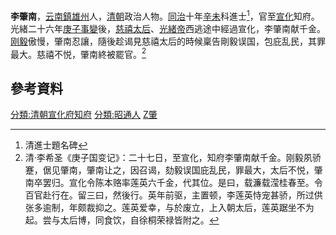 '''李肇南'''，[[云南|云南]][[鎮雄州|鎮雄州]]人，[[清朝|清朝]]政治人物。[[同治|同治]]十年[[辛未|辛未]]科進士<ref>清進士題名碑</ref>，官至[[宣化府_(清朝)|宣化]]知府。光緒二十六年[[庚子事變|庚子事變]]後，[[慈禧太后|慈禧太后]]、[[光緒帝|光緒帝]]西逃途中經過宣化，李肇南献千金。[[刚毅|刚毅]]傲慢，肇南忍讓，隨後趁谒見慈禧太后的時候稟告剛毅误国，包庇乱民，其罪最大。慈禧不悦，肇南終被罷官。<ref>清·李希圣《庚子国变记》：二十七日，至宣化，知府李肇南献千金。刚毅夙骄蹇，倨见肇南，肇南让之，因召谒，劾毅误国庇乱民，罪最大，太后不悦，肇南卒罢归。宣化令陈本赂率莲英六千金，代其位。是曰，载濂载滢桂春至。令百官赴行在。留三曰，然後行。英年前驱，主置顿，李莲英恃宠甚骄，所过供张多逾制，年颇裁抑之。莲英爱幸，与於废立，上入朝太后，莲英踞坐不为起。尝与太后博，同食饮，自徐桐荣禄皆附之。</ref>

==參考資料==
{{reflist}}

{{清朝人物小作品}}
{{同治十年辛未科殿試金榜}}
{{DEFAULTSORT:Li李}}
[[分類:清朝宣化府知府|分類:清朝宣化府知府]]
[[分類:昭通人|分類:昭通人]]
[[分類:李姓|Z肇]]